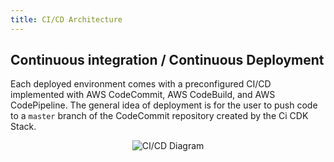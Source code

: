 ```yaml
---
title: CI/CD Architecture
---
```



## Continuous integration / Continuous Deployment

Each deployed environment comes with a preconfigured CI/CD implemented with AWS CodeCommit, AWS CodeBuild,
and AWS CodePipeline. The general idea of deployment is for the user to push code to a `master` branch of the CodeCommit
repository created by the Ci CDK Stack.

<p align="center">
  <img src={useBaseUrl("img/cicd-diagram-v3.png")} alt="CI/CD Diagram" />
</p>

